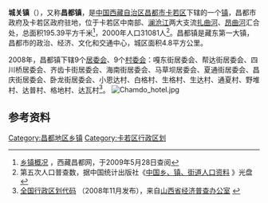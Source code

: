 {{中国乡级行政区
| 行政区全称 = 城关镇
| 景观照片文件名 =Chamdo1.JPG
| 景观照片描述 =
| 汉语拼音 =
| 通用拼音 =
| 注音符號 =
| 其它标音类型1 =
| 其它标音1 =
| 其它标音类型2 =
| 其它标音2 =
| 其它语言类型1 =
| 其它语言地名1 =
| 其它语言类型2 =
| 其它语言地名2 =
| 上级行政区 = [[西藏自治区|西藏自治区]][[昌都市|昌都市]][[卡若区|卡若区]]
| 行政区类别 = [[镇|镇]]
| 行政区划代码 = 54 21 21 100
| 地理坐标 = {{坐标|31.14|97.18|display=inline,title|scale:100000_region:CN}}
| 总面积 = 195.39[[平方千米|平方千米]]
| 户籍人口 = 
| 户籍人口年份 = 
| 常住人口 = 31081人
| 常住人口年份 =2000年
| 人口密度 = 
| 领导人职务1 =
| 领导人姓名1 =
| 领导人职务2 =
| 领导人姓名2 =
| 行政区划 = 
| 官方网站 =
| 政府驻地 =
| 邮政编码 =
| 毗邻行政区 =
| 位置图文件名 =
| 位置图描述 =|居委会=9|村委会=9}}
'''城关镇'''（{{bo|z=ཁྲིན་ཀོན་རྡལ་|w=khrin kon rdal}}），又称'''昌都镇'''，是[[中华人民共和国|中国]][[西藏自治区|西藏自治区]][[昌都市|昌都市]][[卡若区|卡若区]]下辖的一个[[镇|镇]]，昌都市政府及卡若区政府驻地，位于卡若区中南部、[[澜沧江|澜沧江]]两大支流[[扎曲河|扎曲河]]、[[昂曲河|昂曲河]]汇合处，总面积195.39平方千米<ref name="gk">[http://www.xzcd.com/changdu/changdu/xzgk.htm 乡镇概况] {{Wayback|url=http://www.xzcd.com/changdu/changdu/xzgk.htm |date=20071107035838 }}，西藏昌都网，于2009年5月28日查阅</ref>，2000年人口31081人<ref>第五次人口普查数，据中国统计出版社《[http://www.stats.gov.cn/tjshujia/dzcbw/t20050302_402232604.htm 中国乡、镇、街道人口资料] {{Wayback|url=http://www.stats.gov.cn/tjshujia/dzcbw/t20050302_402232604.htm |date=20081202052516 }}》光盘</ref>。昌都镇是藏东第一大镇，昌都市的政治、经济、文化和交通中心，城区面积4.8平方公里。

2008年，昌都镇下辖9个[[居委会|居委会]]、9个[[村委会|村委会]]：嘎东街居委会、帮达街居委会、四川桥居委会、齐齿卡街居委会、海南街居委会、马草坝居委会、夏通街居委会、昌庆街居委会、卧龙街居委会、小恩达村、白格村、生格村、生达村、通夏村、野堆村、达普村、格地村、达瓦村<ref>[http://www.sxjjpc.gov.cn/wjtz/200811070062_1_0.rar 全国行政区划代码] {{Wayback|url=http://www.sxjjpc.gov.cn/wjtz/200811070062_1_0.rar |date=20110707041746 }}（2008年11月发布），来自[http://www.sxjjpc.gov.cn/wjtz/200811070062.htm 山西省经济普查办公室] {{Wayback|url=http://www.sxjjpc.gov.cn/wjtz/200811070062.htm |date=20110707041839 }}</ref>。
[[File:Chamdo_hotel.jpg|thumb]]
== 参考资料 ==
{{註腳}}

{{昌都县行政区划}}
[[Category:昌都地区乡镇|Category:昌都地区乡镇]]
[[Category:卡若区行政区划|Category:卡若区行政区划]]